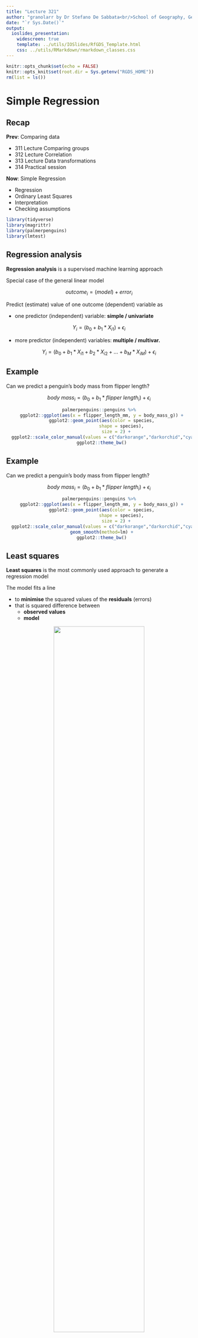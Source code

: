 ```yaml
---
title: "Lecture 321"
author: "granolarr by Dr Stefano De Sabbata<br/>School of Geography, Geology, and the Env.<br/>University of Leicester<br/><a href=\"https://github.com/r-for-geographic-data-science/granolarr\">github.com/sdesabbata/r-for-geographic-data-science</a><br/><a href=\"mailto:s.desabbata@le.ac.uk\">s.desabbata&commat;le.ac.uk</a> &vert; <a href=\"https://twitter.com/maps4thought\">&commat;maps4thought</a><br/>text licensed under <a href=\"https://creativecommons.org/licenses/by-sa/4.0/\">CC BY-SA 4.0</a>, code licensed under <a href=\"https://www.gnu.org/licenses/gpl-3.0.html\">GNU GPL v3.0</a>"
date: "`r Sys.Date()`"
output:
  ioslides_presentation:
    widescreen: true
    template: ../utils/IOSlides/RfGDS_Template.html
    css: ../utils/RMarkdown/rmarkdown_classes.css
---
```


```r
knitr::opts_chunk$set(echo = FALSE)
knitr::opts_knit$set(root.dir = Sys.getenv("RGDS_HOME"))
rm(list = ls())
```

<style type="text/css">
.small_r_all pre{
  font-size: 16px !important;
  line-height: 18px !important;
}
.small_r_output pre:not(.prettyprint){
  font-size: 16px;
  line-height: 18px;
}
.verysmall_r_output pre:not(.prettyprint){
  font-size: 12px;
  line-height: 14px;
}
</style>



# Simple Regression


## Recap

**Prev**: Comparing data

- 311 Lecture Comparing groups
- 312 Lecture Correlation
- 313 Lecture Data transformations
- 314 Practical session

**Now**: Simple Regression

- Regression
- Ordinary Least Squares
- Interpretation
- Checking assumptions



```r
library(tidyverse)
library(magrittr)  
library(palmerpenguins)
library(lmtest)
```


## Regression analysis

**Regression analysis** is a supervised machine learning approach

Special case of the general linear model

$$outcome_i = (model) + error_i $$

Predict (estimate) value of one outcome (dependent) variable as

- one predictor (independent) variable: **simple / univariate**

$$Y_i = (b_0 + b_1 * X_{i1}) + \epsilon_i $$
    
- more predictor (independent) variables: **multiple / multivar.**

$$Y_i = (b_0 + b_1 * X_{i1} + b_2 * X_{i2} + \dots + b_M * X_{iM}) + \epsilon_i $$

## Example

Can we predict a penguin's body mass from flipper length?

$$body\ mass_i = (b_0 + b_1 * flipper\ length_{i}) + \epsilon_i $$

<center>
```r
palmerpenguins::penguins %>%
  ggplot2::ggplot(aes(x = flipper_length_mm, y = body_mass_g)) +
  ggplot2::geom_point(aes(color = species,
                 shape = species),
             size = 2) +
  ggplot2::scale_color_manual(values = c("darkorange","darkorchid","cyan4")) +
  ggplot2::theme_bw()
```
</center>


## Example

Can we predict a penguin's body mass from flipper length?

$$body\ mass_i = (b_0 + b_1 * flipper\ length_{i}) + \epsilon_i $$

<center>
```r
palmerpenguins::penguins %>%
  ggplot2::ggplot(aes(x = flipper_length_mm, y = body_mass_g)) +
  ggplot2::geom_point(aes(color = species,
                 shape = species),
             size = 2) +
  ggplot2::scale_color_manual(values = c("darkorange","darkorchid","cyan4")) +
  geom_smooth(method=lm) +
  ggplot2::theme_bw()
```
</center>



## Least squares

:::::: {.cols data-latex=""}

::: {.col data-latex="{0.5\textwidth}"}

**Least squares** is the most commonly used approach to generate a regression model

The model fits a line
    
- to **minimise** the squared values of the **residuals** (errors)
- that is squared difference between
    - **observed values**
    - **model**

:::

::: {.col data-latex="{0.5\textwidth}"}

<center>
![](images/489px-Linear_least_squares_example2.svg.png){width=70%}

<br/>
<font size="4"> 
by  Krishnavedala<br/>
via Wikimedia Commons,<br/>CC-BY-SA-3.0
</font>
</center>

:::
::::::

$$residual_i = observed_i - model_i$$
$$deviation = \sum_i(observed_i - model_i)^2$$


## Assumptions

- **Linearity**
    - the relationship is actually linear
- **Normality** of residuals
    - standard residuals are normally distributed with mean `0`
- **Homoscedasticity** of residuals
    - at each level of the predictor variable(s) the variance of the standard residuals should be the same (*homo-scedasticity*) rather than different (*hetero-scedasticity*) 
- **Independence** of residuals
    - adjacent standard residuals are not correlated


## stats::lm

<div class="small_r_all">

```r
bm_fl_model <-
  palmerpenguins::penguins %>%
  dplyr::filter(!is.na(body_mass_g) | !is.na(flipper_length_mm)) %$%
  stats::lm(body_mass_g ~ flipper_length_mm)

bm_fl_model %>%  
  summary()
```

</div>



## Overall fit

```r
bm_fl_model_summary <- bm_fl_model %>%
  summary()
```

The output indicates

- **p-value: < 2.2e-16**: $p<.01$ the model is significant
  - derived by comparing **F-statistic** (`r bm_fl_model_summary$fstatistic[1] %>% round(digits = 2)`) to F distribution having specified degrees of freedom (`r bm_fl_model_summary$fstatistic[2]`, `r bm_fl_model_summary$fstatistic[3]`)
  - Report as: F(`r bm_fl_model_summary$fstatistic[2]`, `r bm_fl_model_summary$fstatistic[3]`) = `r bm_fl_model_summary$fstatistic[1] %>% round(digits = 2)`
- **Adjusted R-squared: `r bm_fl_model_summary$adj.r.squared %>% round(digits = 4)`**: 
  - flipper length can account for `r (bm_fl_model_summary$adj.r.squared * 100) %>% round(digits = 2)`% variation in body mass
- **Coefficients**
  - Intercept estimate `r bm_fl_model_summary$coefficients[1,1] %>% round(digits = 4)` is significant
  - `flipper_length_mm` (slope) estimate `r bm_fl_model_summary$coefficients[2,1] %>% round(digits = 4)` is significant



## Outliers and influential cases

<div class="small_r_all">

```r
penguins_output <-
  palmerpenguins::penguins %>%
  dplyr::filter(!is.na(body_mass_g) | !is.na(flipper_length_mm)) %>%
  mutate(
    model_stdres = bm_fl_model %>% stats::rstandard(),
    model_cook_dist = bm_fl_model %>% stats::cooks.distance()
  )

penguins_output %>%
  dplyr::select(body_mass_g, model_stdres, model_cook_dist) %>%
  dplyr::filter(abs(model_stdres) > 2.58 | model_cook_dist > 1)
```

</div>

No influential cases (Cook's distance `> 1`) but there are a handful of outliers (4 abs std res `> 2.58`)


## Checking assumptions: normality

Shapiro-Wilk test for normality of standard residuals, 

- robust models: should be **not** significant 

:::::: {.cols data-latex=""}

::: {.col data-latex="{0.5\textwidth}"}

```r
penguins_output %$% 
  stats::shapiro.test(
    model_stdres
  )
```

<font size="4"> 
**Standard residuals are normally distributed!**
</font>

:::

::: {.col style="width: 70%; text-align: right;" data-latex="{0.5\textwidth}"}

<center>
```r
penguins_output %>%
  ggplot2::ggplot(aes(x = model_stdres)) +
  ggplot2::geom_histogram(
    aes(
      y =..density..
    ),
    bins = 100
  ) + 
  ggplot2::stat_function(
    fun = dnorm, 
    args = list(
      mean = penguins_output %>% pull(model_stdres) %>% mean(),
      sd = penguins_output %>% pull(model_stdres) %>% sd()),
    colour = "red", size = 1)
```
</center>

:::
::::::

</div>



## Checking assumpt.: homoscedasticity

Breusch-Pagan test for homoscedasticity of standard residuals

- robust models: should be **not** significant

<div class="small_r_output">

:::::: {.cols data-latex=""}

::: {.col data-latex="{0.5\textwidth}"}

```r
bm_fl_model %>% 
  lmtest::bptest()
```

<font size="4"> 
**Standard residuals are homoscedastic!**
</font>

:::

::: {.col style="width: 70%; text-align: right;" data-latex="{0.5\textwidth}"}

```r
bm_fl_model %>% 
  plot(which = c(1))
```

:::
::::::

</div>



## Checking assumptions: independence

Durbin-Watson test for the independence of residuals

- robust models: statistic should be close to 2 (advised between 1 and 3) and **not** significant

<div class="small_r_output">

```r
bm_fl_model %>%
  lmtest::dwtest()
```

</div>

<font size="4"> 
**Standard residuals are independent!**

Note: the result depends on the order of the data.
</font>



## Example

Yes, we can predict a penguin's body mass from flipper length!

$$body\ mass_i = (-5780.83 + 49.69 * flipper\ length_{i}) + \epsilon_i $$

<center>
```r
palmerpenguins::penguins %>%
  ggplot2::ggplot(aes(x = flipper_length_mm, y = body_mass_g)) +
  ggplot2::geom_point(aes(color = species,
                 shape = species),
             size = 2) +
  ggplot2::scale_color_manual(values = c("darkorange","darkorchid","cyan4")) +
  geom_smooth(method=lm) +
  ggplot2::theme_bw()
```
</center>


## Summary

Simple Regression

- Regression
- Ordinary Least Squares
- Interpretation
- Checking assumptions

**Next**: Multiple Regression

- Multiple regression
- Interpretation
- Checking assumptions

```r
rm(list = ls())
```
